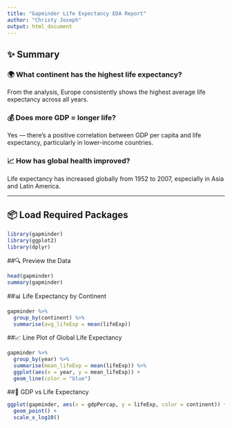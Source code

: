 ---
title: "Gapminder Life Expectancy EDA Report"
author: "Christy Joseph"
output: html_document
---

## ✨ Summary

### 🌍 What continent has the highest life expectancy?

From the analysis, Europe consistently shows the highest average life expectancy across all years.

### 💰 Does more GDP = longer life?

Yes — there's a positive correlation between GDP per capita and life expectancy, particularly in lower-income countries.

### 📈 How has global health improved?

Life expectancy has increased globally from 1952 to 2007, especially in Asia and Latin America.

---

## 📦 Load Required Packages

```{r setup, include=TRUE}

library(gapminder)
library(ggplot2)
library(dplyr)
```

##🔍 Preview the Data
```{r}
head(gapminder)
summary(gapminder)
```

##📊 Life Expectancy by Continent
```{r}
gapminder %>%
  group_by(continent) %>%
  summarise(avg_lifeExp = mean(lifeExp))
```

##📈 Line Plot of Global Life Expectancy
```{r}

gapminder %>%
  group_by(year) %>%
  summarise(mean_lifeExp = mean(lifeExp)) %>%
  ggplot(aes(x = year, y = mean_lifeExp)) +
  geom_line(color = "blue")
```

##🔁 GDP vs Life Expectancy
```{r}

ggplot(gapminder, aes(x = gdpPercap, y = lifeExp, color = continent)) +
  geom_point() +
  scale_x_log10()
```